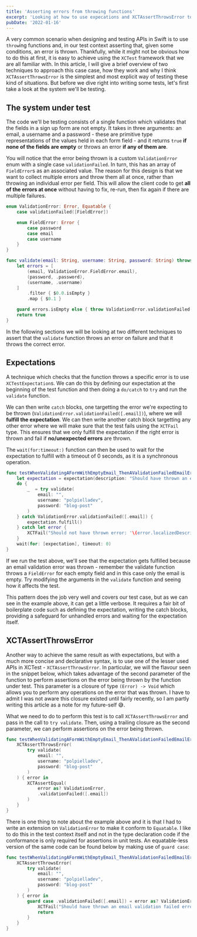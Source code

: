```yaml
---
title: 'Asserting errors from throwing functions'
excerpt: 'Looking at how to use expecations and XCTAssertThrowsError to assert specific errors are being thrown in Swift.'
pubDate: '2022-01-16'
---
```


A very common scenario when designing and testing APIs in Swift is to use `throw`ing functions and, in our test context asserting that, given some conditions, an error is thrown. Thankfully, while it might not be obvious how to do this at first, it is easy to achieve using the `XCTest` framework that we are all familiar with. In this article, I will give a brief overview of two techniques to approach this case case, how they work and why I think `XCTAssertThrowsError` is the simplest and most explicit way of testing these kind of situations. But before we dive right into writing some tests, let's first take a look at the system we'll be testing.

## The system under test

The code we'll be testing consists of a single function which validates that the fields in a sign up form are not empty. It takes in three arguments: an email, a username and a password - these are primitive type representations of the values held in each form field - and it returns `true` **if none of the fields are empty** or throws an error **if any of them are**.

You will notice that the error being thrown is a custom `ValidationError` enum with a single case `validationFailed`. In turn, this has an array of `FieldError`s as an associated value. The reason for this design is that we want to collect multiple errors and throw them all at once, rather than throwing an individual error per field. This will allow the client code to get **all of the errors at once** without having to fix, re-run, then fix again if there are multiple failures.

```swift:Validator.swift
enum ValidationError: Error, Equatable {
    case validationFailed([FieldError])

    enum FieldError: Error {
        case password
        case email
        case username
    }
}

func validate(email: String, username: String, password: String) throws -> Bool {
    let errors = [
        (email, ValidationError.FieldError.email),
        (password, .password),
        (username, .username)
    ]
        .filter { $0.0.isEmpty }
        .map { $0.1 }

    guard errors.isEmpty else { throw ValidationError.validationFailed(errors) }
    return true
}
```

In the following sections we will be looking at two different techniques to assert that the `validate` function throws an error on failure and that it throws the correct error.

## Expectations

A technique which checks that the function throws a specific error is to use `XCTestExpectation`s. We can do this by defining our expectation at the beginning of the test function and then doing a `do/catch` to `try` and run the `validate` function.

We can then write `catch` blocks, one targetting the error we're expecting to be thrown (`ValidationError.validationFailed([.email])`), where we will **fulfill the expectation**. We can then write another catch block targetting any other error where we will make sure that the test fails using the `XCTFail` type. This ensures that we only fulfill the expectation if the right error is thrown and fail if **no/unexpected errors** are thrown.

The `wait(for:timeout:)` function can then be used to wait for the expectation to fulfill with a timeout of 0 seconds, as it is a synchronous operation.

```swift:ValidatorTests.swift
func testWhenValidatingAFormWithEmptyEmail_ThenAValidationFailedEmailErrorIsThrown() {
    let expectation = expectation(description: "Should have thrown an email validation failed error")
    do {
        _  = try validate(
            email: "",
            username: "polpielladev",
            password: "blog-post"
        )
    } catch ValidationError.validationFailed([.email]) {
        expectation.fulfill()
    } catch let error {
        XCTFail("Should not have thrown error: '\(error.localizedDescription)'")
    }
    wait(for: [expectation], timeout: 0)
}
```

If we run the test above, we'll see that the expectation gets fulfilled because an email validation error was thrown - remember the validate function throws a `FieldError` for each empty field and in this case only the email is empty. Try modifying the arguments in the `validate` function and seeing how it affects the test.

This pattern does the job very well and covers our test case, but as we can see in the example above, it can get a little verbose. It requires a fair bit of boilerplate code such as defining the expectation, writing the catch blocks, providing a safeguard for unhandled errors and waiting for the expectation itself.

## XCTAssertThrowsError

Another way to achieve the same result as with expectations, but with a much more concise and declarative syntax, is to use one of the lesser used APIs in XCTest - `XCTAssertThrowsError`. In particular, we will the flavour seen in the snippet below, which takes advantage of the second parameter of the function to perform assertions on the error being thrown by the function under test. This parameter is a closure of type `(Error) -> Void` which allows you to perform any operations on the error that was thrown. I have to admit I was not aware this closure existed until fairly recently, so I am partly writing this article as a note for my future-self 😅.

What we need to do to perform this test is to call `XCTAssertThrowsError` and pass in the call to `try validate`. Then, using a trailing closure as the second parameter, we can perform assertions on the error being thrown.

```swift:ValidatorTests.swift
func testWhenValidatingAFormWithEmptyEmail_ThenAValidationFailedEmailErrorIsThrown() {
    XCTAssertThrowsError(
        try validate(
            email: "",
            username: "polpielladev",
            password: "blog-post"
        )
    ) { error in
        XCTAssertEqual(
            error as? ValidationError,
            .validationFailed([.email])
        )
    }
}
```

There is one thing to note about the example above and it is that I had to write an extension on `ValidationError` to make it conform to `Equatable`. I like to do this in the test context itself and not in the type declaration code if the conformance is only required for assertions in unit tests. An equatable-less version of the same code can be found below by making use of `guard case`:

```swift:ValidatorTests.swift
func testWhenValidatingAFormWithEmptyEmail_ThenAValidationFailedEmailErrorIsThrown() {
    XCTAssertThrowsError(
        try validate(
            email: "",
            username: "polpielladev",
            password: "blog-post"
        )
    ) { error in
        guard case .validationFailed([.email]) = error as? ValidationError else {
            XCTFail("Should have thrown an email validation failed error"))
            return
        }
    }
}
```
